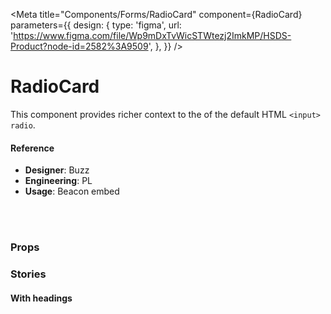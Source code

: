 
<Meta
  title="Components/Forms/RadioCard"
  component={RadioCard}
  parameters={{
    design: {
      type: 'figma',
      url:
        'https://www.figma.com/file/Wp9mDxTvWicSTWtezj2ImkMP/HSDS-Product?node-id=2582%3A9509',
    },
  }}
/>

# RadioCard

This component provides richer context to the of the default HTML `<input>` `radio`.

<Preview>
  <Story name="default">
    <ChoiceGroup align="horizontal" value="chat" isResponsive>
      <RadioCard icon="fab-chat" value="chat" />
      <RadioCard icon="fab-antenna" value="antenna" />
      <RadioCard icon="fab-buoy" value="buoy" />
      <RadioCard icon="fab-search" value="search" />
      <RadioCard icon="fab-question" value="question" />
    </ChoiceGroup>
  </Story>
</Preview>

#### Reference

- **Designer**: Buzz
- **Engineering**: PL
- **Usage**: Beacon embed

<br />
<br />

### Props

<Props of={RadioCard} />

### Stories

#### With headings

<Preview>
  <Story name="with headings">
    <ChoiceGroup
      align="horizontal"
      value="chat"
      choiceMaxWidth="214px"
      isResponsive
    >
      <RadioCard
        icon="fab-chat"
        content="some content"
        heading="Chat"
        value="chat"
        maxWidth="214px"
      />
      <RadioCard
        icon="fab-antenna"
        content="some content"
        heading="Antenna"
        value="antenna"
        maxWidth="214px"
      />
      <RadioCard
        icon="fab-buoy"
        content="some content"
        heading="Buoy"
        value="buoy"
        maxWidth="214px"
      />
    </ChoiceGroup>
  </Story>
</Preview>
